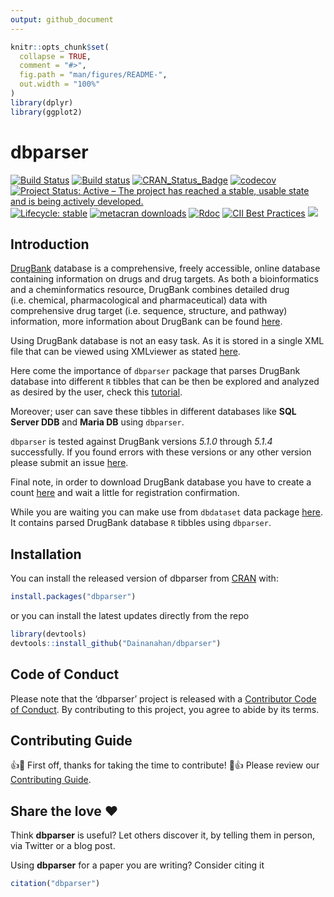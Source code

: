 ```yaml
---
output: github_document
---
```


<!-- README.md is generated from README.Rmd. Please edit attributes file -->

```r
knitr::opts_chunk$set(
  collapse = TRUE,
  comment = "#>",
  fig.path = "man/figures/README-",
  out.width = "100%"
)
library(dplyr)
library(ggplot2)
```
# dbparser

[![Build Status](https://travis-ci.org/Dainanahan/dbparser.svg?branch=master)](https://travis-ci.org/Dainanahan/dbparser) 
[![Build status](https://ci.appveyor.com/api/projects/status/k18sqp55n39f3y5w?svg=true)](https://ci.appveyor.com/project/MohammedFCIS/dbparser)
[![CRAN\_Status\_Badge](http://www.r-pkg.org/badges/version/dbparser)](https://cran.r-project.org/package=dbparser)
[![codecov](https://codecov.io/gh/Dainanahan/dbparser/branch/master/graph/badge.svg)](https://codecov.io/gh/Dainanahan/dbparser)
[![Project Status: Active – The project has reached a stable, usable state and is being actively developed.](https://www.repostatus.org/badges/latest/active.svg)](https://www.repostatus.org/#active)
[![Lifecycle: stable](https://img.shields.io/badge/lifecycle-stable-brightgreen.svg)](https://www.tidyverse.org/lifecycle/#stable)
[![metacran downloads](https://cranlogs.r-pkg.org/badges/grand-total/dbparser)](https://cran.r-project.org/package=dbparser)
[![Rdoc](http://www.rdocumentation.org/badges/version/dbparser)](http://www.rdocumentation.org/packages/dbparser)
[![CII Best Practices](https://bestpractices.coreinfrastructure.org/projects/3311/badge)](https://bestpractices.coreinfrastructure.org/projects/3311)
[![](https://badges.ropensci.org/347_status.svg)](https://github.com/ropensci/software-review/issues/347)

## Introduction
[DrugBank](http://drugbank.ca/) database is a comprehensive, freely accessible,
online database containing information on drugs and drug targets.
As both a bioinformatics and a cheminformatics resource, DrugBank combines
detailed drug (i.e. chemical, pharmacological and pharmaceutical) data with 
comprehensive drug target (i.e. sequence, structure, and pathway) information,
more information about DrugBank can be found
[here](https://www.drugbank.ca/about/).

Using DrugBank database is not an easy task. As it is stored in a single XML
file that can be viewed using XMLviewer as stated 
[here](http://shorturl.at/erEM7). 

Here come the importance of `dbparser` package that parses DrugBank database
into different `R` tibbles that can be then be explored and analyzed as desired
by the user, check this 
[tutorial](https://dainanahan.github.io/dbparser/articles/dbparser.html). 

Moreover; user can save these tibbles in different databases 
like **SQL Server DDB** and **Maria DB** using `dbparser`.

`dbparser` is tested against DrugBank versions *5.1.0* through *5.1.4* 
successfully. If you found errors with these versions or any other version
please submit an issue [here](https://github.com/Dainanahan/dbparser/issues).

Final note, in order to download DrugBank database you have to create a count
[here](https://www.drugbank.ca/public_users/sign_up) and wait a little for 
registration confirmation.

While you are waiting you can make use from `dbdataset` data package
[here](https://dainanahan.github.io/dbdataset/index.html). It contains parsed
DrugBank database `R` tibbles using `dbparser`.

## Installation

You can install the released version of dbparser from 
[CRAN](https://CRAN.R-project.org) with:

``` r
install.packages("dbparser")
```
or you can install the latest updates directly from the repo

``` r
library(devtools)
devtools::install_github("Dainanahan/dbparser")
```

## Code of Conduct
Please note that the 'dbparser' project is released with a
  [Contributor Code of Conduct](CODE_OF_CONDUCT.md).
  By contributing to this project, you agree to abide by its terms.
  
## Contributing Guide
👍🎉 First off, thanks for taking the time to contribute! 🎉👍
Please review our [Contributing Guide](CONTRIBUTING.md).

## Share the love ❤️

Think **dbparser** is useful? Let others discover it, by telling them in person, via Twitter or a blog post.

Using **dbparser** for a paper you are writing? Consider citing it
```r
citation("dbparser")
```
